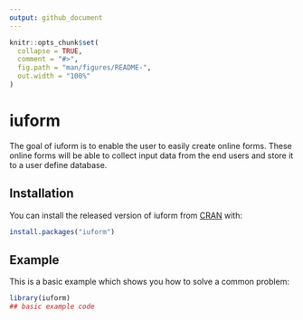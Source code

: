 ```yaml
---
output: github_document
---
```


<!-- README.md is generated from README.Rmd. Please edit that file -->

```r
knitr::opts_chunk$set(
  collapse = TRUE,
  comment = "#>",
  fig.path = "man/figures/README-",
  out.width = "100%"
)
```

# iuform

<!-- badges: start -->
<!-- badges: end -->

The goal of iuform is to enable the user to easily create online forms. These online forms will be able to collect input
   data from the end users and store it to a user define database.

## Installation

You can install the released version of iuform from [CRAN](https://CRAN.R-project.org) with:

``` r
install.packages("iuform")
```

## Example

This is a basic example which shows you how to solve a common problem:

```r
library(iuform)
## basic example code
```


